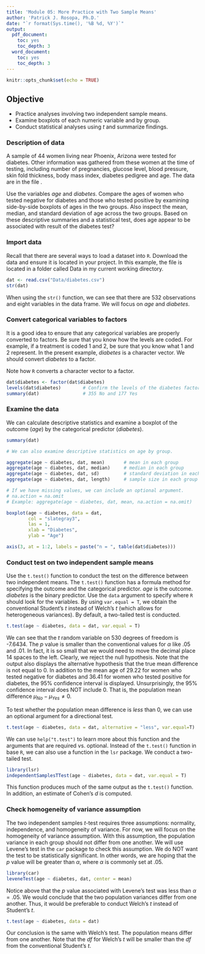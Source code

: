 ```yaml
---
title: 'Module 05: More Practice with Two Sample Means'
author: 'Patrick J. Rosopa, Ph.D.'
date: "`r format(Sys.time(), '%B %d, %Y')`"
output:
  pdf_document:
    toc: yes
    toc_depth: 3
  word_document:
    toc: yes
    toc_depth: 3
---
```


```r
knitr::opts_chunk$set(echo = TRUE)
```

## Objective

-   Practice analyses involving two independent sample means.
-   Examine boxplots of each numeric variable and by group.
-   Conduct statistical analyses using *t* and summarize findings.

### Description of data

A sample of 44 women living near Phoenix, Arizona were tested for diabetes. Other information was gathered from these women at the time of testing, including number of pregnancies, glucose level, blood pressure, skin fold thickness, body mass index, diabetes pedigree and age. The data are in the file \texttt{diabetes.csv}.

Use the variables *age* and *diabetes*. Compare the ages of women who tested negative for diabetes and those who tested positive by examining side-by-side boxplots of ages in the two groups. Also inspect the mean, median, and standard deviation of age across the two groups. Based on these descriptive summaries and a statistical test, does age appear to be associated with result of the diabetes test?

### Import data

Recall that there are several ways to load a dataset into `R`. Download the data and ensure it is located in your project. In this example, the file is located in a folder called Data in my current working directory.

```r
dat <- read.csv("Data/diabetes.csv")
str(dat)
```

When using the `str()` function, we can see that there are 532 observations and eight variables in the data frame. We will focus on *age* and *diabetes*.

### Convert categorical variables to factors

It is a good idea to ensure that any categorical variables are properly converted to factors. Be sure that you know how the levels are coded. For example, if a treatment is coded 1 and 2, be sure that you know what 1 and 2 represent. In the present example, *diabetes* is a character vector. We should convert *diabetes* to a factor.

Note how `R` converts a character vector to a factor.

```r
dat$diabetes <- factor(dat$diabetes)
levels(dat$diabetes)        # Confirm the levels of the diabetes factor
summary(dat)                # 355 No and 177 Yes
```

### Examine the data

We can calculate descriptive statistics and examine a boxplot of the outcome (*age*) by the categorical predictor (*diabetes*).

```r
summary(dat)

# We can also examine descriptive statistics on age by group.

aggregate(age ~ diabetes, dat, mean)       # mean in each group
aggregate(age ~ diabetes, dat, median)     # median in each group
aggregate(age ~ diabetes, dat, sd)         # standard deviation in each group
aggregate(age ~ diabetes, dat, length)     # sample size in each group

# If we have missing values, we can include an optional argument.
# na.action = na.omit
# Example: aggregate(age ~ diabetes, dat, mean, na.action = na.omit)

boxplot(age ~ diabetes, data = dat,
        col = "slategray3",
        las = 1,
        xlab = "Diabetes",
        ylab = "Age")

axis(3, at = 1:2, labels = paste("n = ", table(dat$diabetes)))
```

### Conduct test on two independent sample means

Use the `t.test()` function to conduct the test on the difference between two independent means. The `t.test()` function has a formula method for specifying the outcome and the categorical predictor. *age* is the outcome. *diabetes* is the binary predictor. Use the `data` argument to specify where `R` should look for the variables. By using `var.equal = T`, we obtain the conventional Student's *t* instead of Welch's *t* (which allows for heterogeneous variances). By default, a two-tailed test is conducted.

```r
t.test(age ~ diabetes, data = dat, var.equal = T)
```

We can see that the *t* random variable on 530 degrees of freedom is -7.6434. The *p* value is smaller than the conventional values for $\alpha$ like .05 and .01. In fact, it is so small that we would need to move the decimal place 14 spaces to the left. Clearly, we reject the null hypothesis. Note that the output also displays the alternative hypothesis that the true mean difference is not equal to 0. In addition to the mean age of 29.22 for women who tested negative for diabetes and 36.41 for women who tested positive for diabetes, the 95% confidence interval is displayed. Unsurprisingly, the 95% confidence interval does NOT include 0. That is, the population mean difference $\mu_{No} - \mu_{Yes} \ne 0$.

To test whether the population mean difference is *less* than 0, we can use an optional argument for a directional test.

```r
t.test(age ~ diabetes, data = dat, alternative = "less", var.equal=T)
```

We can use `help("t.test")` to learn more about this function and the arguments that are required vs. optional. Instead of the `t.test()` function in base `R`, we can also use a function in the `lsr` package. We conduct a two-tailed test.

```r
library(lsr)
independentSamplesTTest(age ~ diabetes, data = dat, var.equal = T)
```

This function produces much of the same output as the `t.test()` function. In addition, an estimate of Cohen's *d* is computed.

### Check homogeneity of variance assumption

The two independent samples *t*-test requires three assumptions: normality, independence, and homogeneity of variance. For now, we will focus on the homogeneity of variance assumption. With this assumption, the population variance in each group should not differ from one another. We will use Levene's test in the `car` package to check this assumption. We do NOT want the test to be statistically significant. In other words, we are hoping that the *p* value will be greater than $\alpha$, where $\alpha$ is commonly set at .05.

```r
library(car)
leveneTest(age ~ diabetes, dat, center = mean)
```

Notice above that the *p* value associated with Levene's test was less than $\alpha = .05$. We would conclude that the two population variances differ from one another. Thus, it would be preferable to conduct Welch's *t* instead of Student's *t*.

```r
t.test(age ~ diabetes, data = dat)
```

Our conclusion is the same with Welch's test. The population means differ from one another. Note that the *df* for Welch's *t* will be smaller than the *df* from the conventional Student's *t*.
